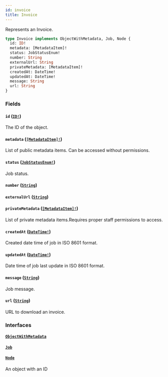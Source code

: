 ```yaml
---
id: invoice
title: Invoice
---
```


Represents an Invoice.

```graphql
type Invoice implements ObjectWithMetadata, Job, Node {
  id: ID!
  metadata: [MetadataItem]!
  status: JobStatusEnum!
  number: String
  externalUrl: String
  privateMetadata: [MetadataItem]!
  createdAt: DateTime!
  updatedAt: DateTime!
  message: String
  url: String
}
```

### Fields

#### `id` ([`ID!`](/docs/developer/api-reference/scalars/id))

The ID of the object.

#### `metadata` ([`[MetadataItem]!`](/docs/developer/api-reference/objects/metadata-item))

List of public metadata items. Can be accessed without permissions.

#### `status` ([`JobStatusEnum!`](/docs/developer/api-reference/enums/job-status-enum))

Job status.

#### `number` ([`String`](/docs/developer/api-reference/scalars/string))

#### `externalUrl` ([`String`](/docs/developer/api-reference/scalars/string))

#### `privateMetadata` ([`[MetadataItem]!`](/docs/developer/api-reference/objects/metadata-item))

List of private metadata items.Requires proper staff permissions to access.

#### `createdAt` ([`DateTime!`](/docs/developer/api-reference/scalars/date-time))

Created date time of job in ISO 8601 format.

#### `updatedAt` ([`DateTime!`](/docs/developer/api-reference/scalars/date-time))

Date time of job last update in ISO 8601 format.

#### `message` ([`String`](/docs/developer/api-reference/scalars/string))

Job message.

#### `url` ([`String`](/docs/developer/api-reference/scalars/string))

URL to download an invoice.

### Interfaces

#### [`ObjectWithMetadata`](/docs/developer/api-reference/interfaces/object-with-metadata)

#### [`Job`](/docs/developer/api-reference/interfaces/job)

#### [`Node`](/docs/developer/api-reference/interfaces/node)

An object with an ID
